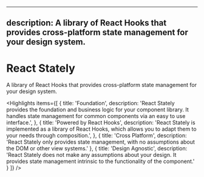 <!-- Copyright 2020 Adobe. All rights reserved.
This file is licensed to you under the Apache License, Version 2.0 (the "License");
you may not use this file except in compliance with the License. You may obtain a copy
of the License at http://www.apache.org/licenses/LICENSE-2.0
Unless required by applicable law or agreed to in writing, software distributed under
the License is distributed on an "AS IS" BASIS, WITHOUT WARRANTIES OR REPRESENTATIONS
OF ANY KIND, either express or implied. See the License for the specific language
governing permissions and limitations under the License. -->



---
description: A library of React Hooks that provides cross-platform state management for your design system.
---

# React Stately

A library of React Hooks that provides cross-platform state management for your design system.

<Hero
  narrow={heroNarrow}
  narrow2x={heroNarrow2x}
  wide={heroWide}
  wide2x={heroWide2x}
  alt="React Stately hero image" />

<Highlights items={[
  {
    title: 'Foundation',
    description: 'React Stately provides the foundation and business logic for your component library. It handles state management for common components via an easy to use interface.',
  },
  {
    title: 'Powered by React Hooks',
    description: 'React Stately is implemented as a library of React Hooks, which allows you to adapt them to your needs through composition.',
  },
  {
    title: 'Cross Platform',
    description: 'React Stately only provides state management, with no assumptions about the DOM or other view systems.'
  },
  {
    title: 'Design Agnostic',
    description: 'React Stately does not make any assumptions about your design. It provides state management intrinsic to the functionality of the component.'
  }
]} />
